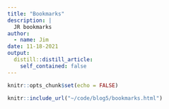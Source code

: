 ```yaml
---
title: "Bookmarks"
description: |
  JR bookmarks
author:
  - name: Jim
date: 11-18-2021
output:
  distill::distill_article:
    self_contained: false
---
```



```r
knitr::opts_chunk$set(echo = FALSE)
```

```r
knitr::include_url("~/code/blog5/bookmarks.html")
```




